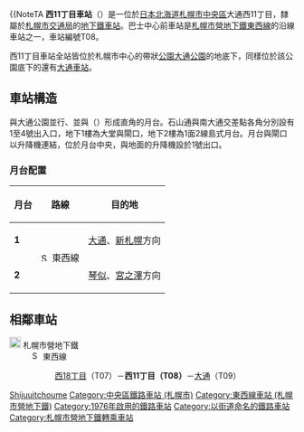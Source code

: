 {{NoteTA{{NoteTA |G1=Railway |G2=Transport|1=zh-cn:地铁; zh-hk:地鐵; zh-mo:地鐵; zh-sg:地铁; zh-tw:地下鐵;
|2=zh-hans:西11丁目站; zh-hk:西11丁目站; zh-tw:西11丁目車站;
}}
{{日本車站資訊
|公司色    = orange
|文字色  = 
|站名    = 西11丁目站
|圖片    = Sapporo Subway Nishi Juitchome Station.jpg
|pxl     = 300px
|圖片說明= 1號出入口
|日文原名= 西11丁目
|平假名= にしじゅういっちょうめ
|羅馬拼音= Nishi jūitchōme
|前一站  = T07 [[西18丁目站|西18丁目]]
|前一站距離   = 0.9
|後一站距離   = 1.0
|後一站  = [[大通站_(北海道)|大通]] T09
|電報略號= 
|車站編號  =  {{車站編號c|orange|T08}}
|所屬公司= [[File:ST_Logo.svg|20px]] [[札幌市交通局|札幌市交通局]]
|所屬路線= [[File:Subway_SapporoTozai.svg|15px]] [[札幌市營地下鐵東西線|東西線]]
|距離  = 7.5
|起點站  = [[宮之澤站|宮之澤]]
|所在地  = [[札幌市|札幌市]][[中央區_(札幌市)|中央區]]大通西11丁目
|座標    = {{coord|43|3|31|N|141|20|27.7|E|region:JP}}
|車站構造  = [[地底車站|地底車站]]
|月台配置  = 1面2線
|啟用年月日= 1976年（昭和51年）6月10日
|廢站年月日= 
|乘客人數= 15,176
|統計年度= 2014年度
|轉車    =  [[File:ST_Logo.svg|20px]] [[中央區役所前停留場|中央區役所前停留場]]（[[札幌市電|札幌市電]]一條線） - 轉乘指定停留場
|備註    = 
}}
'''西11丁目車站'''（{{jpn|j=西11丁目駅|hg=にしじゅういっちょうめえき|rm=Nishi-jūitchōme eki|f=y}}）是一位於[[日本|日本]][[北海道|北海道]][[札幌市|札幌市]][[中央區_(札幌市)|中央區]]大通西11丁目，隸屬於[[札幌市交通局|札幌市交通局]]的[[鐵路車站|地下鐵車站]]。巴士中心前車站是[[札幌市營地下鐵東西線|札幌市營地下鐵東西線]]的沿線車站之一，車站編號T08。

西11丁目車站全站皆位於札幌市中心的帶狀[[公園|公園]][[大通公園|大通公園]]的地底下，同樣位於該公園底下的還有[[大通車站_(北海道)|大通車站]]。

== 車站構造 ==
與大通公園並行、並與{{link-ja|國道230號|国道230号}}（{{link-ja|石山通|石山通}}）形成直角的月台。石山通與南大通交差點各角分別設有1至4號出入口，地下1樓為大堂與閘口，地下2樓為1面2線島式月台。月台與閘口以升降機連結，位於月台中央，與地面的升降機設於1號出口。
=== 月台配置 ===
{| class=wikitable
|-
!月台!!路線!!目的地
|-
|'''1'''
|rowspan=2|[[File:Subway_SapporoTozai.svg|15px]] 東西線
|[[大通站_(北海道)|大通]]、[[新札幌站_(札幌市營地下鐵)|新札幌]]方向
|-
|'''2'''
|[[琴似站_(札幌市營地下鐵)|琴似]]、[[宮之澤站|宮之澤]]方向
|}

== 相鄰車站 ==
; [[File:ST_Logo.svg|20px]] 札幌市營地下鐵
: [[File:Subway_SapporoTozai.svg|15px]] 東西線
:: [[西18丁目站|西18丁目]]（T07）－'''西11丁目（T08）'''－[[大通站_(北海道)|大通]]（T09）

{{東西線 (札幌市營地下鐵)}}
{{DEFAULTSORT:Nishi-juitchome}}
[[Category:日本鐵路車站_Ni|Shijuuitchoume]]
[[Category:中央區鐵路車站_(札幌市)|Category:中央區鐵路車站 (札幌市)]]
[[Category:東西線車站_(札幌市營地下鐵)|Category:東西線車站 (札幌市營地下鐵)]]
[[Category:1976年啟用的鐵路車站|Category:1976年啟用的鐵路車站]]
[[Category:以街道命名的鐵路車站|Category:以街道命名的鐵路車站]]

[[Category:札幌市營地下鐵轉乘車站|Category:札幌市營地下鐵轉乘車站]]